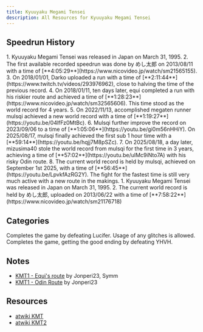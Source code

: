 ```yaml
---
title: Kyuuyaku Megami Tensei
description: All Resources for Kyuuyaku Megami Tensei
---
```



<DocsHero 
    content="Kyuuyaku Megami Tensei is a remaster port of Megami Tensei I and Megami Tensei II ot the SNES with improved graphics and some added QoL features."
    srcUrl={cover}
    alt="Kyuuyaku Megami Tensei Cover"
/>

<LinkCard title="Leaderboards" href="https://www.speedrun.com/kmt" description="See all the submitted runs on Speedrun.com"/>

## Speedrun History

<Tabs>
<TabItem label="Megami Tensei">
<Steps>
1. Kyuuyaku Megami Tensei was released in Japan on March 31, 1995.
2. The first available recorded speedrun was done by めし太郎 on 2013/08/11 with a time of [**4:05:29**](https://www.nicovideo.jp/watch/sm21565155).
3. On 2018/01/01, Darko uploaded a run with a time of [**2:11:44**](https://www.twitch.tv/videos/293976962), close to halving the time of the previous record.
4. On 2018/01/11, ten days later, equi completed a run with his riskier route and achieved a time of [**1:28:23**](https://www.nicovideo.jp/watch/sm32565606). This time stood as the world record for 4 years.
5. On 2022/11/13, accomplished megaten runner mulsqi achieved a new world record with a time of [**1:19:27**](https://youtu.be/04lfFz0MtBc).
6. Mulsqi further improve the record on 2023/09/06 to a time of [**1:05:06**](https://youtu.be/gi0m56nHHiY). On 2025/08/17, mulsqi finally achieved the first sub 1 hour time with a [**59:14**](https://youtu.be/hqjj7M8pSZc).
7. On 2025/08/18, a day later, mizusima40 stole the world record from mulsqi for the first time in 3 years, achieving a time of [**57:02**](https://youtu.be/uIMc9iNto7A) with his risky Odin route.
8. The current world record is held by mulsqi, achieved on September 1st 2025, with a time of [**56:45**](https://youtu.be/LpvkfAzRG2Y). The fight for the fastest time is still very much active with a new route in the makings.
</Steps>
</TabItem>

<TabItem label="Megami Tensei II">
<Steps>
1. Kyuuyaku Megami Tensei was released in Japan on March 31, 1995.
2. The current world record is held by めし太郎, uploaded on 2013/06/22 with a time of [**7:58:22**](https://www.nicovideo.jp/watch/sm21176718)
</Steps>
</TabItem>
</Tabs>

## Categories
<CardGrid>
    <Card title="Megami Tensei">Completes the game by defeating Lucifer. Usage of any glitches is allowed.</Card>
    <Card title="Megami Tensei II">Completes the game, getting the good ending by defeating YHVH.</Card>
</CardGrid>

## Notes
- [KMT1 - Equi's route](https://docs.google.com/document/d/1QSrk14lTj72Pb6_ch8RLfbAj9WXyE1ep6tFNO75unU4/edit?tab=t.0#heading=h.k36y6zkq5q24) by Jonperi23, Symm
- [KMT1 - Odin Route](https://docs.google.com/document/d/1BVVRiD3NEhE6DaLXmCukBXjjQ0s3Uvqn_OINcUlPQ6Y/edit?tab=t.0#heading=h.k36y6zkq5q24) by Jonperi23

## Resources
- [atwiki KMT](http://dds.opatil.com/kmt1/index.html)
- [atwiki KMT2](http://dds.opatil.com/kmt2/index.html)